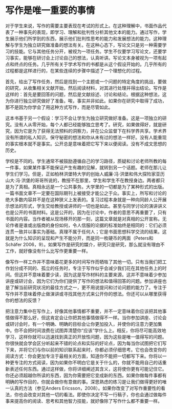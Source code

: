 # 写作是唯一重要的事情 {#唯一}

对于学生来说，写作的需要主要表现在考试的形式上。在这种理解中，书面作品代表了一种事先的表现，即学习、理解和批判性分析其他文本的能力。通过写作，学生展示他们所学到的东西，展示他们批判性思考的能力和发展想法的能力。这种理解与学生为独立研究做准备的想法有关。在这种心态下，写论文只是另一种需要学习的技能。它与其他任务分开，被视为一项任务。学生不仅要学习写论文，还要学习事实，能够在研讨会上讨论自己的想法，认真听讲。写论文本身被视为一项有起点和终点的任务。几乎所有关于学术写作的书都是从这个假设开始的。几乎所有的过程都是这样进行的，在某些连续的步骤中描述了一个理想化的过程。

首先，给出了写作任务，然后是找到一个主题或一个问题的特定角度的挑战，要做的研究，从收集相关文献开始，然后阅读材料，对其进行处理并得出结论。写作是这样的：首先是要回答的问题，然后是文献综述、讨论和结论。根据这种想法，这为你进行独立研究做好了准备。唉，事实并非如此。如果你在研究中取得了成功，那不是因为你学会了用这种方式写作，而是尽管如此。

这本书基于另一个假设：学习不会让学生为独立研究做好准备。这是一项独立的研究。没有人从零开始，每个人都已经能够独立思考了。研究，如果做得好，就是研究，因为它是为了获得无法预料的洞察力，并在公众监督下在科学界共享。学术界没有所谓的私人知识。保守秘密的想法和你从未有过的想法一样好。没有人能重现的事实根本就不是事实。公开总是意味着把它写下来以便阅读。没有不成文思想的历史。

学校是不同的。学生通常不被鼓励遵循自己的学习路径，质疑和讨论老师所教的每一件事，如果某件事不能保证产生有趣的见解，就转到另一个话题。老师在那儿让学生们学习。但是，正如柏林洪堡特大学的创始人威廉·冯·洪堡和伟大探险家亚历山大·冯·洪堡的哥哥所说的，教授不在那里，学生和学生不在教授身边。两者都只是为了真相。真相永远是一个公共事务。大学里的一切都是为了某种形式的出版。一篇书面文章不一定要在国际期刊上被接受才能公之于众。事实上，所写和讨论的绝大多数内容并不是在这种狭义上发表的。复习过程本身就是一种向同龄人公开展示想法的形式，学生交给教授或讲师的一切也是如此。甚至与同学讨论的演讲讲义也是公开的书面材料。这是公开的，因为在讨论中，作者的意思不再重要了，只有书面的内容。当作者被从现场移开的那一刻，这篇文章就是对真相的公开宣称。无论作者是谁或出版商的身份如何，令人信服的论据的标准始终是相同的：它们必须连贯一致并以事实为基础。真理不属于任何人；它是书面思想科学交流的结果。这就是为什么知识的呈现和产生不能分开，而是同一枚硬币的两面（Peters和Schäfer 2006，9）。如果写作是研究的媒介，研究只是研究，那么就没有理由不工作，就好像没有什么比写作更重要一样。

像写作一样工作并不意味着花更多的时间写作而牺牲了其他一切。只有当我们把工作划分成不同的、孤立的任务时，专注于写作似乎会减少我们花在其他任务上的时间。但这并不意味着要少读，因为这是写作材料的主要来源。这并不意味着少参加讲座或研讨会，因为它们为你们提供了写作的想法和值得回答的问题。参加讲座也是了解当前研究状况的最佳方式之一，更不用说提问和讨论问题的能力了。专注于写作并不意味着停止做演讲或寻找其他方式来公开你的想法。你还可以从哪里获得你的想法的反馈？

把注意力集中在写作上，好像其他事情都不重要，并不一定意味着你应该把其他事情做得不那么好，但这肯定会让你把其他事情做得不一样。当你参加讲座、讨论会或研讨会时，有一个明确、明确的目标会让你更加投入，并使你的注意力更加集中。你不会把时间浪费在试图弄清楚你“应该”学什么上。相反，你将尽可能高效地学习，这样你就可以迅速找到真正的开放性问题，因为这些是唯一值得写的问题。你很快就会学会区分听起来不错的论点和实际的好论点，因为每当你试图把它们写下来，并将它们与你以前的知识联系起来时，你都必须仔细思考。它也会改变你的阅读方式：你会更加专注于最相关的方面，知道你不能把一切都写下来。你将以一种更专注的方式阅读，因为如果你不明白它是关于什么的，你就不能用自己的话重新表述任何东西。通过这样做，你将详细阐述其含义，这将使你更有可能记住它。你还必须超越你所读的东西，因为你需要把它变成新的东西。如果你做每件事都有明确的写作目的，你就会做你有意做的事。深思熟虑的练习是让我们做得更好的唯一认真的方法（参见Anders Ericsson，2008）。如果你改变了对写作重要性的看法，你也会改变对其他一切的看法。即使你决定不写一行稿子，你也会通过做每件事来提高你的阅读、思考和其他智力技能，就好像除了写作什么都不重要一样。
